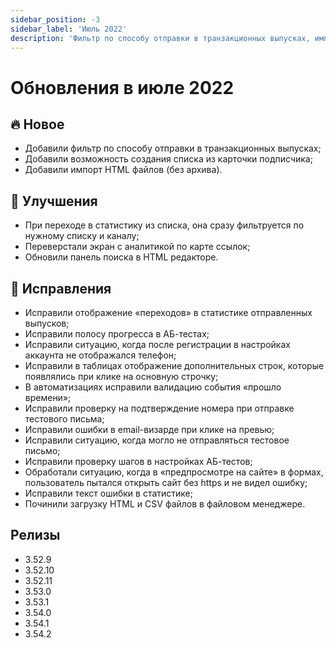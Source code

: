```yaml
---
sidebar_position: -3
sidebar_label: 'Июль 2022'
description: 'Фильтр по способу отправки в транзакционных выпусках, импорт HTML файлов, список из карточки подписчика и исправления'
---
```


# Обновления в июле 2022

## 🔥 Новое

- Добавили фильтр по способу отправки в транзакционных выпусках;
- Добавили возможность создания списка из карточки подписчика;
- Добавили импорт HTML файлов (без архива).

## 🚀 Улучшения

- При переходе в статистику из списка, она сразу фильтруется по нужному списку и каналу;
- Переверстали экран с аналитикой по карте ссылок;
- Обновили панель поиска в HTML редакторе.

## 🐛 Исправления

- Исправили отображение «переходов» в статистике отправленных выпусков;
- Исправили полосу прогресса в АБ-тестах;
- Исправили ситуацию, когда после регистрации в настройках аккаунта не отображался телефон;
- Исправили в таблицах отображение дополнительных строк, которые появлялись при клике на основную строчку;
- В автоматизациях исправили валидацию события «прошло времени»;
- Исправили проверку на подтверждение номера при отправке тестового письма;
- Исправили ошибки в email-визарде при клике на превью;
- Исправили ситуацию, когда могло не отправляться тестовое письмо;
- Исправили проверку шагов в настройках АБ-тестов;
- Обработали ситуацию, когда в «предпросмотре на сайте» в формах, пользователь пытался открыть сайт без https и не видел ошибку;
- Исправили текст ошибки в статистике;
- Починили загрузку HTML и CSV файлов в файловом менеджере.

## Релизы

- 3.52.9
- 3.52.10
- 3.52.11
- 3.53.0
- 3.53.1
- 3.54.0
- 3.54.1
- 3.54.2
